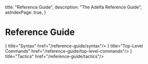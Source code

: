   title: "Reference Guide",
  description: "The Adelfa Reference Guide",
  asIndexPage: true,
}


# Reference Guide

<Cards>
  <Cards.Card icon={<Code/>} title="Syntax" href="/reference-guide/syntax"/>
  <Cards.Card icon={<Layers3/>} title="Top-Level Commands" href="/reference-guide/top-level-commands"/>
  <Cards.Card icon={<ChevronsRight/>} title="Tactics" href="/reference-guide/tactics"/>
</Cards>